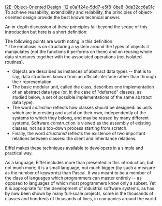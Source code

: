 [[Property:title|I2E: Object-Oriented Design]]
[[Property:weight|-12]]
[[Property:uuid|e0a1f24e-5dd7-e5f8-8be8-8da32cc6a91c]]
To achieve reusability, extendibility and reliability, the principles of object-oriented design provide the best known technical answer. 

An in-depth discussion of these principles fall beyond the scope of this introduction but here is a short definition:

{{info|Object-oriented design is the construction of software systems as structured collections of abstract data type implementations, or "classes". }}


The following points are worth noting in this definition:<br/>
* The emphasis is on structuring a system around the types of objects it manipulates (not the functions it performs on them) and on reusing whole data structures together with the associated operations (not isolated routines). 
* Objects are described as instances of abstract data types -- that is to say, data structures known from an official interface rather than through their representation. 
* The basic modular unit, called the class, describes one implementation of an abstract data type (or, in the case of "deferred" classes, as studied below, a set of possible implementations of the same abstract data type). 
* The word ''collection'' reflects how classes should be designed: as units which are interesting and useful on their own, independently of the systems to which they belong, and may be reused by many different systems. Software construction is viewed as the assembly of existing classes, not as a top-down process starting from scratch. 
* Finally, the word ''structured'' reflects the existence of two important relations between classes: the client and inheritance relations. 


Eiffel makes these techniques available to developers in a simple and practical way.

As a language, Eiffel includes more than presented in this introduction, but not much more; it is a small language, not much bigger (by such a measure as the number of keywords) than Pascal. It was meant to be a member of the class of languages which programmers can master entirely -- as opposed to languages of which most programmers know only a subset. Yet it is appropriate for the development of industrial software systems, as has by now been shown by many full-scale projects, some in the thousands of classes and hundreds of thousands of lines, in companies around the world. 




